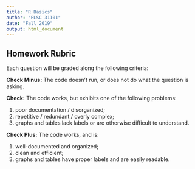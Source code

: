 ```yaml
---
title: "R Basics"
author: "PLSC 31101"
date: "Fall 2019"
output: html_document
---
```


## Homework Rubric

Each question will be graded along the following criteria:

**Check Minus:** The code doesn't run, or does not do what the question is asking.

**Check:** The code works, but exhibits one of the following problems: 

1) poor documentation / disorganized; 
2) repetitive / redundant / overly complex; 
3) graphs and tables lack labels or are otherwise difficult to understand. 

**Check Plus:** The code works, and is: 

1) well-documented and organized;
2) clean and efficient;
3) graphs and tables have proper labels and are easily readable.